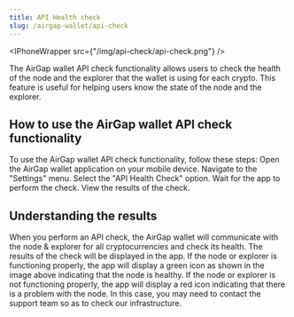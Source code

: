 ```yaml
---
title: API Health check
slug: /airgap-wallet/api-check
---
```



<IPhoneWrapper src={"/img/api-check/api-check.png"} />

The AirGap wallet API check functionality allows users to check the health of the node and the explorer that the wallet is using for each crypto. This feature is useful for helping users know the state of the node and the explorer.

## How to use the AirGap wallet API check functionality

To use the AirGap wallet API check functionality, follow these steps:
Open the AirGap wallet application on your mobile device.
Navigate to the "Settings" menu.
Select the "API Health Check" option.
Wait for the app to perform the check.
View the results of the check.

## Understanding the results

When you perform an API check, the AirGap wallet will communicate with the node & explorer for all cryptocurrencies and check its health. The results of the check will be displayed in the app.
If the node or explorer is functioning properly, the app will display a green icon as shown in the image above indicating that the node is healthy.
If the node or explorer is not functioning properly, the app will display a red icon indicating that there is a problem with the node. In this case, you may need to contact the support team so as to check our infrastructure.
